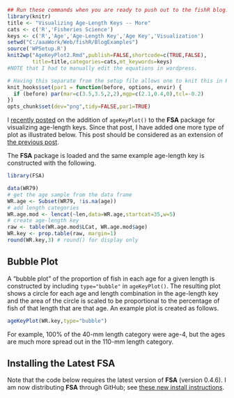 ```r
## Run these commands when you are ready to push out to the fishR blog.
library(knitr)
title <- "Visualizing Age-Length Keys -- More"
cats <- c('R','Fisheries Science')
keys <- c('R','Age','Age-Length Key','Age Key','Visualization')
setwd("C:/aaaWork/Web/fishR/BlogExamples")
source('WPSetup.R')
knit2wp("AgeKeyPlot2.Rmd",publish=FALSE,shortcode=c(TRUE,FALSE),
        title=title,categories=cats,mt_keywords=keys)
#NOTE that I had to manually edit the equations in wordpress.
```

```r
# Having this separate from the setup file allows one to knit this in RStudio.
knit_hooks$set(par1 = function(before, options, envir) {
  if (before) par(mar=c(3.5,3.5,2,2),mgp=c(2.1,0.4,0),tcl=-0.2)
})
opts_chunk$set(dev="png",tidy=FALSE,par1=TRUE)
```

I [recently posted](http://fishr.wordpress.com/2014/04/12/visualizing-age-length-keys/) on the addition of `ageKeyPlot()` to the **FSA** package for visualizing age-length keys.  Since that post, I have added one more type of plot as illustrated below.  This post should be considered as an extension of [the previous post](http://fishr.wordpress.com/2014/04/12/visualizing-age-length-keys/).

The **FSA** package is loaded and the same example age-length key is constructed with the following.

```r
library(FSA)
```
```r
data(WR79)
# get the age sample from the data frame
WR.age <- Subset(WR79, !is.na(age))
# add length categories
WR.age.mod <- lencat(~len,data=WR.age,startcat=35,w=5)
# create age-length key
raw <- table(WR.age.mod$LCat, WR.age.mod$age)
WR.key <- prop.table(raw, margin=1)
round(WR.key,3) # round() for display only
```

## Bubble Plot ##
A "bubble plot" of the proportion of fish in each age for a given length is constructed by including `type="bubble"` in `ageKeyPlot()`.  The resulting plot shows a circle for each age and length combination in the age-length key and the area of the circle is scaled to be proportional to the percentage of fish of that length that are that age.  An example plot is created as follows.

```r
ageKeyPlot(WR.key,type="bubble")
```

For example, 100% of the 40-mm length category were age-4, but the ages are much more spread out in the 110-mm length category.

## Installing the Latest FSA ##
Note that the code below requires the latest version of **FSA** (version 0.4.6).  I am now distributing **FSA** through GitHub; see [these new install instructions](http://fishr.wordpress.com/fsa/).